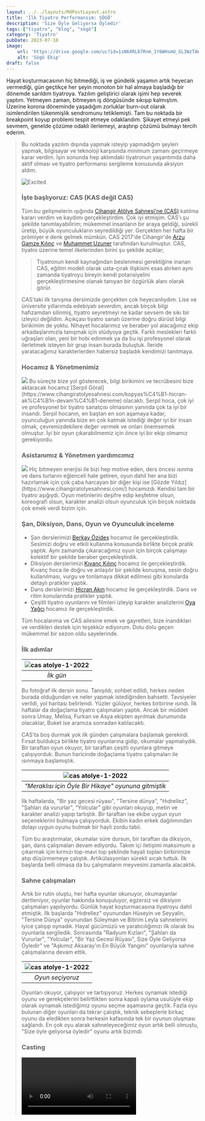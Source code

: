 ```yaml
---
layout: ../../layouts/MdPostLayout.astro
title: 'İlk Tiyatro Performansım: SÖGÖ'
description: 'Size Öyle Geliyorsa Öyledir'
tags: ["tiyatro", "blog", "sögö"]
category: 'Tiyatro'
pubDate: 2023-07-10
image:
    url: 'https://drive.google.com/uc?id=1sN6XRLb7Rnm_1Y6WHsmU_GL3WzTAWJNV'
    alt: 'Sögö Ekip'
draft: false
---
```



Hayat koşturmacasının hiç bitmediği, iş ve gündelik yaşamın artık heyecan vermediği, gün geçtikçe her şeyin monoton bir hal almaya başladığı bir dönemde sarıldım tiyatroya. Yazılım geliştirici olarak işimi hep severek yaptım. Yetmeyen zaman, bitmeyen iş döngüsünde sıkışıp kalmıştım. Üzerine korona döneminde yaşadığım zorluklar burn-out olarak isimlendirilen tükenmişlik sendromunu tetiklemişti. Tam bu noktada bir breakpoint koyup problemi tespit etmeye odaklandım. Şikayet etmeyi pek sevmem, genelde çözüme odaklı ilerlemeyi, araştırıp çözümü bulmayı tercih ederim.

<BlockQuote text="Ağır ağır ölüyor yolculuğa çıkmayanlar, okumayanlar, müzik dinlemeyenler, gönlünde incelik barındırmayanlar." writerName="Pablo Neruda, Ağır Ölüm" imageUrl="https://i.ytimg.com/vi/vY9NFx1_Xzg/maxresdefault.jpg"/>


Bu noktada yazılım dışında yapmak isteyip yapmadığım şeyleri yapmak, bilgisayar ve teknoloji karşısında minimum zamanı geçirmeye karar verdim. İşin sonunda hep aklımdaki tiyatronun yaşantımda daha aktif olması ve tiyatro performansı sergileme konusunda aksiyon aldım.

![Excited](https://media.giphy.com/media/5xaOcLM0A365irVKtUY/giphy.gif)

### İşte başlıyoruz: CAS (KAS değil CAS)

Tüm bu gelişmelerin ışığında [Cihangir Atölye Sahnesi'ne (CAS)](https://www.cihangiratolyesahnesi.com/hakkimizda/) katılma kararı verdim ve kaydımı gerçekleştirdim. Çok iyi etmişim. CAS'ı şu şekilde tanımlayabilirim; mükemmel insanların bir araya geldiği, sürekli üretip, büyük oyunculukların seyredildiği yer. Gerçekten her hafta bir prömiyer e denk gelmek mümkün. CAS 2017'de Cihangir'de [Arzu Gamze Kılınç](https://www.cihangiratolyesahnesi.com/kopyas%C4%B1-can-se%C3%A7ki-e%C4%9Fitmen-devam%C4%B1-de) ve [Muhammet Uzuner](https://www.cihangiratolyesahnesi.com/kopyas%C4%B1-can-se%C3%A7ki-e%C4%9Fitmen-devam%C4%B1-de-1) tarafından kurulmuştur. CAS, tiyatro üzerine temel ilkelerinden birini şu şekilde açıklar;

> ​Tiyatronun kendi kaynağından beslenmesi gerektiğine inanan CAS, eğitim modeli olarak usta-çırak ilişkisini esas alırken aynı zamanda tiyatroyu bireyin kendi potansiyelini gerçekleştirmesine olanak tanıyan bir özgürlük alanı olarak görür.

CAS'taki ilk tanışma dersimizde gerçekten çok heyecanlıydım. Lise ve üniversite yıllarımda edebiyatı severdim, ancak birçok bilgi hafızamdan silinmiş, tiyatro seyretmeyi ne kadar sevsem de sıkı bir izleyici değildim. Açıkçası tiyatro sanatı üzerine doğru dürüst bilgi birikimim de yoktu. Nihayet hocalarımız ve beraber yol alacağımız ekip arkadaşlarımızla tanışmak için stüdyoya geçtik. Farklı meslekleri farklı uğraşları olan, yeni bir hobi edinmek ya da bu işi profesyonel olarak ilerletmek isteyen bir grup insan burada buluştuk. İleride yaratacağımız karakterlerden habersiz başladık kendimizi tanıtmaya.

### Hocamız & Yönetmenimiz
<img class="pt-3 pr-5 w-80 h-80 float-left" src="https://static.wixstatic.com/media/7f6a51_bdaf44c1fd004a799f0360ec14eb7d91~mv2.jpg/v1/fit/w_370,h_210,q_90/7f6a51_bdaf44c1fd004a799f0360ec14eb7d91~mv2.webp"/>
Bu süreçte bize yol gösterecek, bilgi birikimini ve tecrübesini bize aktaracak hocamız [Serpil Göral](https://www.cihangiratolyesahnesi.com/kopyas%C4%B1-hicran-ak%C4%B1n-devam%C4%B1-deneme) olacaktı. Serpil hoca, çok iyi ve profesyonel bir tiyatro sanatçısı olmasının yanında çok ta iyi bir insandı. Serpil hocanın, en baştan en son aşamaya kadar, oyunculuğun yanında bize en çok katmak istediği değer iyi bir insan olmak, çevremizdekilere değer vermek ve onları önemsemek olmuştur. İyi bir oyun çıkarabilmemiz için önce iyi bir ekip olmamız gerekiyordu.
<br clear="left"/>

### Asistanımız & Yönetmen yardımcımız
<img class="pt-3 pr-5 w-80 h-80 float-left" src="https://drive.google.com/uc?id=1mGi_errdxa71SlTIdTQQBgjvvwIAjq_t"/>
Hiç bitmeyen enerjisi ile bizi hep motive eden, ders öncesi ısınma ve dans turlarını eğlenceli hale getiren, oyun dahil her ana bizi hazırlamak için çok çaba harcayan bir diğer kişi ise [Gözde Yıldız](https://www.cihangiratolyesahnesi.com/) hocamızdı. Kendisi tam bir tiyatro aşığıydı. Oyun metinlerini deşifre edip keşfetme olsun, koreografi olsun, karakter analizi olsun oyunculuk için birçok noktada çok emek verdi bizim için.
<br clear="left"/>


### Şan, Diksiyon, Dans, Oyun ve Oyunculuk inceleme
- Şan derslerimizi [Berkay Özideş](https://www.cihangiratolyesahnesi.com/kopyas%C4%B1-alper-irvan-devam%C4%B1-deneme)  hocamız ile gerçekleştirdik. Sesimizi doğru ve etkili kullanma konusunda birlikte birçok pratik yaptık. Aynı zamanda çıkaracağımız oyun için birçok çalışmayı kolektif bir şekilde beraber gerçekleştirdik.
- Diksiyon derslerimizi [Kıvanç Kılınç](https://www.cihangiratolyesahnesi.com/kopyas%C4%B1-can-se%C3%A7ki-e%C4%9Fitmen-devam%C4%B1-de-2) hocamız ile gerçekleştirdik. Kıvanç hoca ile doğru ve anlaşılır bir şekilde konuşma, sesin doğru kullanılması, vurgu ve tonlamaya dikkat edilmesi gibi konularda detaylı pratikler yaptık.
- Dans derslerimizi [Hicran Akın](https://www.cihangiratolyesahnesi.com/kopyas%C4%B1-muhammet-uzuner-devam%C4%B1-deneme) hocamız ile gerçekleştirdik. Dans ve ritim konularında pratikler yaptık.
- Çeşitli tiyatro oyunlarını ve filmleri izleyip karakter analizlerini [Oya Yağcı](https://www.cihangiratolyesahnesi.com/kopyas%C4%B1-muhammet-uzuner-devam%C4%B1-deneme) hocamız ile gerçekleştirdik.

Tüm hocalarıma ve CAS ailesine emek ve gayretleri, bize inandıkları ve verdikleri destek için teşekkür ediyorum. Dolu dolu geçen mükemmel bir sezon oldu sayelerinde.

### İlk adımlar

![cas atolye-1-2022](https://drive.google.com/uc?id=1IpZ4S-qSrzqlndPSyRYqdy-y2O5KXgRp) |
|:--:|
| *İlk gün* |


Bu fotoğraf ilk dersin sonu. Tanışıldı, sohbet edildi, herkes neden burada olduğundan ve neler yapmak istediğinden bahsetti. Tavsiyeler verildi, yol haritası belirlendi. Yüzler gülüyor, herkes birbirine ısındı. İlk haftalar da doğaçlama tiyatro çalışmaları yaptık. Ancak bir müddet sonra Umay, Melisa, Furkan ve Asya ekipten ayrılmak durumunda olacaklar, Buket ise aramıza sonradan katılacaktı.

CAS'ta boş durmak yok ilk günden çalışmalara başlamak gerekirdi. Fırsat buldukça birlikte tiyatro oyunlarına gidip, okumalar yapmalıydık. Bir taraftan oyun okuyor, bir taraftan çeşitli oyunlara gitmeye çalışıyorduk. Bunun haricinde doğaçlama tiyatro çalışmaları ile ısınmaya başlamıştık.

![cas atolye-1-2022](https://drive.google.com/uc?id=1LVK8rMSnLhYgPxof9TqXNBt90PkYLs4g) |
|:--:|
| *"Meraklısı için Öyle Bir Hikaye" oyununa gitmiştik* |

İlk haftalarda, "Bir yaz gecesi rüyası", "Tersine dünya", "Hıdrellez", "Şahları da vururlar", "Yolcular" gibi oyunları okuyup, metin ve karakter analizi yapıp tartıştık. Bir taraftan ise ekibe uygun oyun seçeneklerini bulmaya çalışıyorduk. Ekibin kadın erkek dağılımından dolayı uygun oyunu bulmak bir hayli zordu tabii.

Tüm bu araştırmalar, okumalar süre dursun, bir taraftan da diksiyon, şan, dans çalışmaları devam ediyordu. Takım içi iletişimi maksimum a çıkarmak için kırmızı top-mavi top şeklinde hayali topları birbirimize atıp düşürmemeye çalıştık. Artikülasyonları sürekli sıcak tuttuk. İlk başlarda belli olmasa da bu çalışmaların meyvesini zamanla alacaktık.



### Sahne çalışmaları
Artık bir rutin oluştu, her hafta oyunlar okunuyor, okumayanlar dertleniyor, oyunlar hakkında konuşuluyor, egzersiz ve diksiyon çalışmaları yapılıyordu. Günlük hayat koşturmacasına tiyatroyu dahil etmiştik. İlk başlarda "Hıdrellez" oyunundan Hüseyin ve Seyyalin, "Tersine Dünya" oyunundan Süleyman ve Bitirim Leyla sahnelerini iyice çalışıp oynadık. Hayal gücümüzü ve yaratıcılığımızı ilk olarak bu oyunlarla sergiledik. Sonrasında "Radyum Kızları", "Şahları da Vururlar", "Yolcular", "Bir Yaz Gecesi Rüyası", Size Öyle Geliyorsa Öyledir" ve "Aşkımız Aksaray'ın En Büyük Yangını" oyunlarıyla sahne çalışmalarına devam ettik.

![cas atolye-1-2022](https://drive.google.com/uc?id=1gFAR7fOxXPManfQpe0luzBRtZVFL8D4F) |
|:--:|
| *Oyun seçiyoruz* |

 
Oyunları okuyor, çalışıyor ve tartışıyoruz. Herkes oynamak istediği oyunu ve gerekçelerini belirttikten sonra kapalı oylama usulüyle ekip olarak oynamak istediğimiz oyunu seçme aşamasına geçtik. Fazla oyu bulunan diğer oyunları da tekrar çalıştık, teknik sebeplerle birkaç oyunu da eledikten sonra herkesin kafasında tek bir oyunun oluşması sağlandı. En çok oyu alarak sahneleyeceğimiz oyun artık belli olmuştu, "Size öyle geliyorsa öyledir" oyunu artık bizimdi.
 
### Casting
<Video videoUrl="https://drive.google.com/uc?id=1umE1JTuJ9RUv1jtXwc4wRzEB9JlSOg2V" cssClass="pt-3 pr-5 w-80 float-left"/>
Oyunumuz belli olduğuna göre rol dağıtımı yapılabilirdi. Herkes canlandırmak istediği karakter için tirat çalışmasını yapıp sundu. Benim seçtiğim karakter Bay Sirelliydi. Bay Sirelli için başka talip olmadığı için rolü kapmıştım. Diğer roller için ise Serpil hocamızın açıklamasını beklememiz gerekiyordu. Bir süre sonra cast açıklanacaktı. Benim rolüm belliydi ama diğer rolleri de kimlerin canlandıracağını acayip merak ediyordum.
<br clear="left"/>

Heyecanlı bekleyişin sonunda cast açıklandı, süreç içerisinde bazı değişiklikler olmuş olsa da son aşamada SÖGÖ ekibi olarak rol dağılımı şu şekildeydi;
* Lamberta Laudisi - Melike
* Bayan Frola - Çağla
* Bay Ponza - Caner
* Bayan Ponza - Buket
* Bay Agazzi - Ömer
* Amalia - Selin
* Dina - Bilge Su
* Bayan Sirelli - Nur
* Bay Sirelli - Mert
* Vali & Hizmetçi - İpek
* Bayan Cini - Dilara

### "Size Öyle Geliyorsa Öyledir" hakkında

"Size Öyle Geliyorsa Öyledir", İtalyan yazar Luigi Pirandello'nun 1917'de yazdığı "Se così è, se vi pare" adlı oyununun Türkçe çevirisidir ve İngilizce "Right You Are, If You Think So" olarak bilinir. Oyun, gerçek, algı ve kimlik temalarını irdeleyen psikolojik bir komedidir.

Oyun, bir grup insanın, komşuları Bayan Ponza'nın gerçekten Bay Ponza'nın karısı mı yoksa bir sahtekar mı olduğu sorusunu takıntı haline getirdiği küçük bir İtalyan kasabasında geçmektedir.

Oyundaki çeşitli karakterlerin Bayan Ponza'nın gerçek kimliği hakkında farklı teorileri ve söylentileri vardır. Pirandello oyun boyunca hakikati ve algının öznelliği durumunu seyirciye anlatmaya çalışır. Karakterlerin gerçeklik algıları ve gerçeğin kendi versiyonları kafa karışıklığına ve hayal kırıklığına yol açar. Nihayetinde, Bayan Ponza'nın gerçek kimliğine karar verme işi seyirciye bırakılır.

Oyun, gerçeklik kavramı üzerine derin düşünceler içermektedir. Oyun, karakterlerin kendi gerçekliklerini yaratmalarını ve izleyiciye gerçeğin göreceli olduğunu sorgulatmayı amaçlar.

<BlockQuote text="Kendi içlerinde taşıdıkları hayalleri fark etmeden o inanılmaz meraklarıyla başka insanların hayalleri peşinde koşuyorlar. Ve de bunun tamamen farklı bir şey olduğunu zannediyorlar." writerName="Laudisi - Luigi Pirandello" imageUrl="https://ettsolutions.com/newmedia/wp-content/uploads/2021/12/AA-PIRANDELLO-4-600x600.jpg"/>


### Dekor ve Kostüm
Sürecin en başından en sonuna kadar her bir ayrıntı için kolektif bir çalışma içerisinde olduk. Her aşamada herkesin bir katkısı olmuştur. Serpil hocamızın da yönlendirmeleri sonucu sıra dekoru tamamlamaya gelmişti. Oyun Agazzilerin evinde geçiyordu. Oyunun yazıldığı dönem ve mekana uygun dekor araştırmalarına başladık. Antikacıları ve eskicileri gezip oyunumuz için uygun dekoru tamamlamaya çalıştık.

![cas atolye-1-2022](https://drive.google.com/uc?id=1N1gnFaID1u0pRfUdAx4KPq1hCG2LNGYq) |
|:--:|
| *Dekorumuzu kuruyoruz* |

Aynı şekilde hayat vereceğimiz karaktere uygun kıyafetleri de tamamlamaya çalışıyorduk.

![cas atolye-1-2022](https://drive.google.com/uc?id=1KlfDFpWZp5xFRxanoAntcgvcWw9gGCxd) |
|:--:|
| *İlk kostümlü sahne çalışması* |

### Müzik ve Koreografi
<Video videoUrl="https://drive.google.com/uc?id=1QJKLq4aDCeTtd4ei6Yr8oe3W_78TGh8z" poster="https://drive.google.com/uc?id=1jS-bEJ7ChVSThwVWISh-FXV0TJiiYPBi" cssClass="pt-3 pr-5 w-80 float-left"/>
Ekibin özverili çalışması ile mükemmel söz ve beste çalışmaları ortaya çıktı. Herkes elinden geldiğince oyuna uygun şarkı sözü üretip paylaşıyordu. Berkay hocamızın ve Serpil hocamızın yaratıcı dokunuşlarıyla bu sözler oyun için bütünlüklü bir hal alıyordu. Müziklerin düzenlemesini ise [Mithat Seçinti](https://www.cihangiratolyesahnesi.com) yapıp son haline getirmişti. İlk başlarda sahne de piyano konumlandırılması ve Dina'nın (Bilge Su) oyun içi sahne geçişlerinde canlı olarak bunu çalması gibi senaryolar düşünüldüyse de teknik sebeplerden bu konu askıya alınmıştı.
<br clear="left"/>

<pre class="font-sans">
<em class="font-thin text-center">Açılış Şarkısı</em>

O dedi bu dedi şu dedi NE DEDİ?
O dedi bu dedi şu dedi NE DEDİ?
O dedi bu dedi şu dedi NE DEDİ?
KİM NE DEDİ?

İnsanoğlu ne garip
Her şeyi merak eder
Faydalıymış, faydasız
Peşinden koşup gider

İnsanoğlu ne garip
Her şeyi merak eder
Hiç sevmez bilinmezi
Doğruyu bulmak ister

Gördüğünü hep gerçek sanan
Hep aldanan hep yanılan
Hakikati bulamayan


PONZA:
Yalnız olaylar Türkiye’de değil İtalya’da geçiyor
Ona da mı bir izah bulsan
</pre>

<audio controls autoplay>
  <source src="https://drive.google.com/uc?id=1hITo8a6j3B2KaRpnVeHxzt7TH7yBeHdF" type="audio/mpeg"/>
Your browser does not support the audio element.
</audio>

![cas atolye-1-2022](https://drive.google.com/uc?id=1cmGQQqP7kmnahVZM8y2S8gRMM34rNx5j) |
|:--:|
| *Koreografi çalışmaları* |

### Oyun tarihimiz netleşir
<Video videoUrl="https://drive.google.com/uc?id=1dlm2sVM48HHeLZxg3n-9QBhG56Iek9WB" cssClass="pt-3 pr-5 w-80 float-left"/>
Oyunumuzun prömiyer tarihi 28 Nisan 2023 olarak kesinleşmişti. Tarih netleşince heyecan artıyor, günleri sayıyorduk. Süremiz azdı ve hala eksiklerimiz vardı. Bir taraftan sıkışık bir takvim üzerinde provalara devam ediyoruz, bir taraftan da eksikleri tamamlıyorduk. Afişimiz de henüz hazır değildi. Caner'de sağ olsun güzel bir afiş hazırlamıştı bize.
<img class="w-80" src="https://drive.google.com/uc?id=1B0VO6z0h3-XHsKs92_mwua_ndTwgNoTu"/>

Her ne kadar Caner'in yapmış olduğu afiş muazzam olsa da, [Ali Can Elagöz](https://www.cihangiratolyesahnesi.com) oyunun illüzyon temasını öne çıkaran daha renkli bir afişi bizim için tasarlamıştı.
<img class="w-96" src="https://drive.google.com/uc?id=1XBSsI9k4Z_Mm3Vl6FNsklfSBDzGGLDKn"/>
<br clear="left"/>


### Son adımlar
<Video videoUrl="https://drive.google.com/uc?id=1bAJ152XZvUmlrcnQvJ2idZh6W-7zYLej" cssClass="pt-3 pr-5 w-80 float-left"/>
Artık oyunu sahnelemek için tüm koşullar hazırdı. Geriye sahneyi hazırlamak ve seyircili provalar kalmıştı. Sahne ışık tasarımını [Esra Günay](https://www.cihangiratolyesahnesi.com) yapmıştı. Işık kumanda da [Cem Deniz Tato](https://www.cihangiratolyesahnesi.com), efekt kumanda da [Murat Aytekin](https://www.cihangiratolyesahnesi.com) vardı. Son adımlarımızı ezber, ışık, dekor, kostüm, dans, müzik gibi oyunumuz için gerekli tüm materyallerin bir arada bulunduğu provalar ile attık. Prömiyer öncesi seyircili prova ile ilk sahne deneyimimizi yaşayacaktık.
<img class="w-80" src="https://drive.google.com/uc?id=1pN0S3Bi9Um8UUAy1Jrx-JbtZr9KWpVG-"/>

Amatör olarak çıktığımız bu yolda sahne kokusunu, spotların verdiği sıcaklığı hissettik. Büyük özveri ile oyunumuzu sunduk hoş anılar biriktik

<br clear="left"/>

### Özetle: Güzel bir oyun, mükemmel bir ekip, çokça emek, fazlaca merak, bir sürü renk
Zamanın son derece hızlı aktığı günlerde kendimi böyle bir işin içinde bulmak, birbirinden değerli insanlarla bir arada zaman geçirmek, beraber kolektif olarak bir şeyler yapmak, insanların mutlu olduğunu görmek, alkışlanmak beni çok mutlu etti. 

[Size Öyle Geliyorsa Öyledir](https://www.cihangiratolyesahnesi.com/s%C3%B6g%C3%B6sayfasi) böyle bir süreçten geçti ve 28 Nisan 2023'te Prömiyer yaptı. Ardında güzel anılar ve tecrübeler bıraktı. Bu süreçte en ufak bir emeği geçen, seyreden herkese tekrar teşekkür ediyorum.

<Video videoUrl="https://video.wixstatic.com/video/7f6a51_2a22ddda30fb45c7ac7c26383805ddca/1080p/mp4/file.mp4" cssClass=""/>
